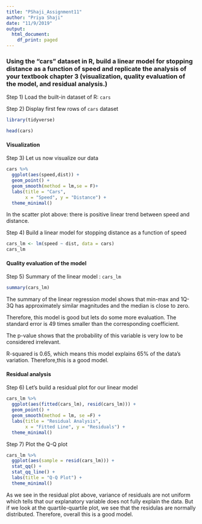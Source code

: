 ```yaml
---
title: "PShaji_Assignment11"
author: "Priya Shaji"
date: "11/9/2019"
output:
  html_document:
    df_print: paged
---
```


### Using the “cars” dataset in R, build a linear model for stopping distance as a function of speed and replicate the analysis of your textbook chapter 3 (visualization, quality evaluation of the model, and residual analysis.)

Step 1) Load the built-in dataset of R: `cars`

Step 2) Display first few rows of `cars` dataset


```r

library(tidyverse)

head(cars)

```


#### Visualization

Step 3) Let us now visualize our data

```r
cars %>%
  ggplot(aes(speed,dist)) +
  geom_point() + 
  geom_smooth(method = lm,se = F)+
  labs(title = "Cars",
       x = "Speed", y = "Distance") +
  theme_minimal()
```


In the scatter plot above: there is positive linear trend between speed and distance.

Step 4) Build a linear model for stopping distance as a function of speed

```r
cars_lm <- lm(speed ~ dist, data = cars)
cars_lm
```


#### Quality evaluation of the model

Step 5) Summary of the linear model : `cars_lm`

```r
summary(cars_lm)
```


The summary of the linear regression model shows that min-max and 1Q-3Q has approximately similar magnitudes and the median is close to zero. 

Therefore, this model is good but lets do some more evaluation. The standard error is 49 times smaller than the corresponding coefficient. 

The p-value shows that the probability of this variable is very low to be considered irrelevant. 

R-squared is 0.65, which means this model explains 65% of the data’s variation. 
Therefore,this is a good model.




#### Residual analysis

Step 6) Let's build a residual plot for our linear model

```r
cars_lm %>% 
  ggplot(aes(fitted(cars_lm), resid(cars_lm))) +
  geom_point() +
  geom_smooth(method = lm, se =F) +
  labs(title = "Residual Analysis",
       x = "Fitted Line", y = "Residuals") +
  theme_minimal()
```



Step 7) Plot the Q-Q plot


```r
cars_lm %>% 
  ggplot(aes(sample = resid(cars_lm))) +
  stat_qq() +
  stat_qq_line() +
  labs(title = "Q-Q Plot") +
  theme_minimal()
```


As we see in the residual plot above, variance of residuals are not uniform which tells that our explanatory variable does not fully explain the data. But if we look at the quartile-quartile plot, we see that the residulas are normally distributed. Therefore, overall this is a good model.

